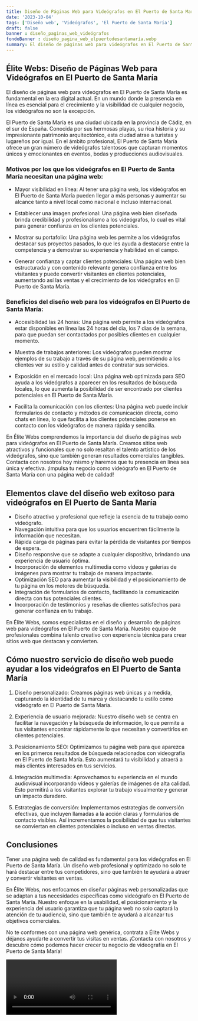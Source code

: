 ```yaml
---
title: Diseño de Páginas Web para Videógrafos en El Puerto de Santa María
date: '2023-10-04'
tags: ['Diseño web', 'Videógrafos', 'El Puerto de Santa María']
draft: false
banner : diseño_paginas_web_videógrafos
fondoBanner : diseño_pagina_web_elpuertodesantamaría.webp
summary: El diseño de páginas web para videógrafos en El Puerto de Santa María es fundamental en la era digital actual. En un mundo donde la presencia en línea es esencial para el crecimiento y la visibilidad de cualquier negocio, los videógrafos no son la excepción. 
---
```


## Élite Webs: Diseño de Páginas Web para Videógrafos en El Puerto de Santa María

El diseño de páginas web para videógrafos en El Puerto de Santa María es fundamental en la era digital actual. En un mundo donde la presencia en línea es esencial para el crecimiento y la visibilidad de cualquier negocio, los videógrafos no son la excepción. 

El Puerto de Santa María es una ciudad ubicada en la provincia de Cádiz, en el sur de España. Conocida por sus hermosas playas, su rica historia y su impresionante patrimonio arquitectónico, esta ciudad atrae a turistas y lugareños por igual. En el ámbito profesional, El Puerto de Santa María ofrece un gran número de videógrafos talentosos que capturan momentos únicos y emocionantes en eventos, bodas y producciones audiovisuales.

### Motivos por los que los videógrafos en El Puerto de Santa María necesitan una página web:

- Mayor visibilidad en línea: Al tener una página web, los videógrafos en El Puerto de Santa María pueden llegar a más personas y aumentar su alcance tanto a nivel local como nacional e incluso internacional.

- Establecer una imagen profesional: Una página web bien diseñada brinda credibilidad y profesionalismo a los videógrafos, lo cual es vital para generar confianza en los clientes potenciales.

- Mostrar su portafolio: Una página web les permite a los videógrafos destacar sus proyectos pasados, lo que les ayuda a destacarse entre la competencia y a demostrar su experiencia y habilidad en el campo.

- Generar confianza y captar clientes potenciales: Una página web bien estructurada y con contenido relevante genera confianza entre los visitantes y puede convertir visitantes en clientes potenciales, aumentando así las ventas y el crecimiento de los videógrafos en El Puerto de Santa María.

### Beneficios del diseño web para los videógrafos en El Puerto de Santa María:

- Accesibilidad las 24 horas: Una página web permite a los videógrafos estar disponibles en línea las 24 horas del día, los 7 días de la semana, para que puedan ser contactados por posibles clientes en cualquier momento.

- Muestra de trabajos anteriores: Los videógrafos pueden mostrar ejemplos de su trabajo a través de su página web, permitiendo a los clientes ver su estilo y calidad antes de contratar sus servicios.

- Exposición en el mercado local: Una página web optimizada para SEO ayuda a los videógrafos a aparecer en los resultados de búsqueda locales, lo que aumenta la posibilidad de ser encontrado por clientes potenciales en El Puerto de Santa María.

- Facilita la comunicación con los clientes: Una página web puede incluir formularios de contacto y métodos de comunicación directa, como chats en línea, lo que facilita a los clientes potenciales ponerse en contacto con los videógrafos de manera rápida y sencilla.

En Élite Webs comprendemos la importancia del diseño de páginas web para videógrafos en El Puerto de Santa María. Creamos sitios web atractivos y funcionales que no solo resaltan el talento artístico de los videógrafos, sino que también generan resultados comerciales tangibles. Contacta con nosotros hoy mismo y haremos que tu presencia en línea sea única y efectiva. ¡Impulsa tu negocio como videógrafo en El Puerto de Santa María con una página web de calidad!

<GifSeo />

<Cta />

## Elementos clave del diseño web exitoso para videógrafos en El Puerto de Santa María

- Diseño atractivo y profesional que refleje la esencia de tu trabajo como videógrafo.
- Navegación intuitiva para que los usuarios encuentren fácilmente la información que necesitan.
- Rápida carga de páginas para evitar la pérdida de visitantes por tiempos de espera.
- Diseño responsive que se adapte a cualquier dispositivo, brindando una experiencia de usuario óptima.
- Incorporación de elementos multimedia como vídeos y galerías de imágenes para mostrar tu trabajo de manera impactante.
- Optimización SEO para aumentar la visibilidad y el posicionamiento de tu página en los motores de búsqueda.
- Integración de formularios de contacto, facilitando la comunicación directa con tus potenciales clientes.
- Incorporación de testimonios y reseñas de clientes satisfechos para generar confianza en tu trabajo.

En Élite Webs, somos especialistas en el diseño y desarrollo de páginas web para videógrafos en El Puerto de Santa María. Nuestro equipo de profesionales combina talento creativo con experiencia técnica para crear sitios web que destacan y convierten.

## Cómo nuestro servicio de diseño web puede ayudar a los videógrafos en El Puerto de Santa María

1. Diseño personalizado: Creamos páginas web únicas y a medida, capturando la identidad de tu marca y destacando tu estilo como videógrafo en El Puerto de Santa María.

2. Experiencia de usuario mejorada: Nuestro diseño web se centra en facilitar la navegación y la búsqueda de información, lo que permite a tus visitantes encontrar rápidamente lo que necesitan y convertirlos en clientes potenciales.

3. Posicionamiento SEO: Optimizamos tu página web para que aparezca en los primeros resultados de búsqueda relacionados con videografía en El Puerto de Santa María. Esto aumentará tu visibilidad y atraerá a más clientes interesados en tus servicios.

4. Integración multimedia: Aprovechamos tu experiencia en el mundo audiovisual incorporando vídeos y galerías de imágenes de alta calidad. Esto permitirá a los visitantes explorar tu trabajo visualmente y generar un impacto duradero.

5. Estrategias de conversión: Implementamos estrategias de conversión efectivas, que incluyen llamadas a la acción claras y formularios de contacto visibles. Así incrementamos la posibilidad de que tus visitantes se conviertan en clientes potenciales o incluso en ventas directas.

## Conclusiones

Tener una página web de calidad es fundamental para los videógrafos en El Puerto de Santa María. Un diseño web profesional y optimizado no solo te hará destacar entre tus competidores, sino que también te ayudará a atraer y convertir visitantes en ventas.

En Élite Webs, nos enfocamos en diseñar páginas web personalizadas que se adaptan a tus necesidades específicas como videógrafo en El Puerto de Santa María. Nuestro enfoque en la usabilidad, el posicionamiento y la experiencia del usuario garantiza que tu página web no solo captará la atención de tu audiencia, sino que también te ayudará a alcanzar tus objetivos comerciales.

No te conformes con una página web genérica, contrata a Élite Webs y déjanos ayudarte a convertir tus visitas en ventas. ¡Contacta con nosotros y descubre cómo podemos hacer crecer tu negocio de videografía en El Puerto de Santa María!

<Video />

<CtaBot job='Videógrafos' city='El Puerto de Santa María'/>

<Gmaps query='El Puerto de Santa María+españa+maps' />